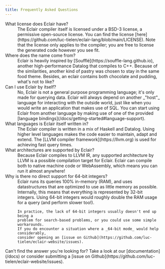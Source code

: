 ```yaml
---
title: Frequently Asked Questions
---
```


<dl>
  <dt class="font-medium">What license does Eclair have?</dt>
  <dd>
    The Eclair compiler itself is licensed under a BSD-3 license, a permissive
    open-source license. You can find the license
    [here](https://github.com/luc-tielen/eclair-lang/blob/main/LICENSE). Note
    that the license only applies to the compiler; you are free to license the
    generated code however you see fit.
  </dd>
  <dt class="font-medium">Where does the name come from?</dt>
  <dd>
    Eclair is heavily inspired by [Soufflé](https://souffle-lang.github.io),
    another high-performance Datalog that compiles to C++. Because of the
    similarities, another kind of pastry was chosen to stay in the same food
    theme. Besides, an eclair contains both chocolate and pudding, what's not to
    like?
  </dd>
  <dt class="font-medium">Can I use Eclair by itself?</dt>
  <dd>
    No, Eclair is not a general purpose programming language; it's only made for
    querying data. Eclair will always depend on another _"host"_ language for
    interacting with the outside world, just like when you would write an
    application that makes use of SQL. You can start using Eclair from another
    language by making use of one of the provided [language
    bindings](/docs/getting-started#language-support).
  </dd>
  <dt class="font-medium">What languages is Eclair itself written in?</dt>
  <dd>
    The Eclair compiler is written in a mix of Haskell and Datalog. Using higher
    level languages makes the code easier to maintain, adapt and extend. The
    [LLVM compiler framework](https://llvm.org) is used for achieving fast query
    times.
  </dd>
  <dt class="font-medium">What architectures are supported by Eclair?</dt>
  <dd>
    Because Eclair compiles to LLVM IR, any supported architecture by LLVM is a
    possible compilation target for Eclair. Eclair can compile both to native
    machine code or WebAssembly, which means you can run it almost anywhere!
  </dd>
  <dt class="font-medium">Why is there no direct support for 64-bit integers?</dt>
  <dd>
    Eclair runs its queries 100% in-memory (RAM), and uses datastructures that
    are optimized to use as little memory as possible. Internally, this means
    that everything is represented by 32-bit integers. Using 64-bit integers
    would roughly double the RAM usage for a query (and perform slower too!).

    In practice, the lack of 64-bit integers usually doesn't end up being a
    problem for search-based problems, or you could use some simple workarounds.
    If you do encounter a situation where a _64-bit mode_ would help considerably,
    consider opening an [issue on Github](https://github.com/luc-tielen/eclair-website/issues).

  </dd>
</dl>

<p class="pt-6">
  Can't find the answer you're looking for? Take a look at our
  [documentation](/docs) or consider submitting a [issue on
  Github](https://github.com/luc-tielen/eclair-website/issues).
</p>
